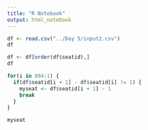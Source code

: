 ```yaml
---
title: "R Notebook"
output: html_notebook
---
```


```r
df <- read.csv("../Day 5/input2.csv")
df
```

```r
df <- df[order(df$seatid),]
df
```

```r
for(i in 804:1) {
  if(df$seatid[i + 1] - df$seatid[i] != 1) {
    myseat <- df$seatid[i + 1] - 1
    break
  }
}

myseat
```

